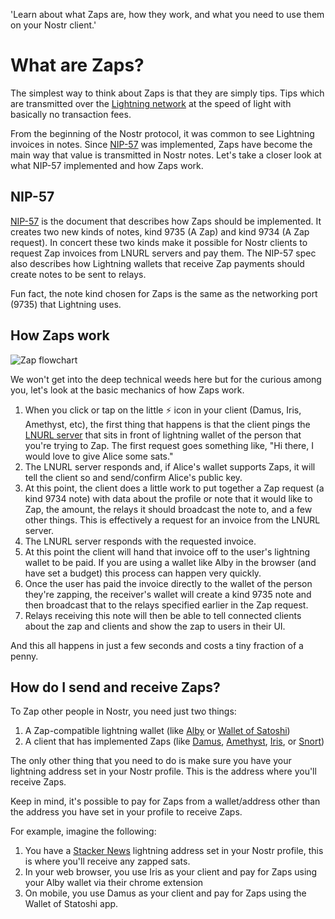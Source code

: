   'Learn about what Zaps are, how they work, and what you need to use them on your Nostr client.'

# What are Zaps?

The simplest way to think about Zaps is that they are simply tips. Tips which are transmitted over the [Lightning network](https://www.investopedia.com/terms/l/lightning-network.asp) at the speed of light with basically no transaction fees.

From the beginning of the Nostr protocol, it was common to see Lightning invoices in notes. Since [NIP-57](https://github.com/nostr-protocol/nips/blob/master/57.md) was implemented, Zaps have become the main way that value is transmitted in Nostr notes. Let's take a closer look at what NIP-57 implemented and how Zaps work.

## NIP-57

[NIP-57](https://github.com/nostr-protocol/nips/blob/master/57.md) is the document that describes how Zaps should be implemented. It creates two new kinds of notes, kind 9735 (A Zap) and kind 9734 (A Zap request). In concert these two kinds make it possible for Nostr clients to request Zap invoices from LNURL servers and pay them. The NIP-57 spec also describes how Lightning wallets that receive Zap payments should create notes to be sent to relays.

<Note>
  Fun fact, the note kind chosen for Zaps is the same as the networking port
  (9735) that Lightning uses.
</Note>

## How Zaps work

![Zap flowchart](images/webp/zap-flow.webp)

We won't get into the deep technical weeds here but for the curious among you, let's look at the basic mechanics of how Zaps work.

1. When you click or tap on the little ⚡ icon in your client (Damus, Iris, Amethyst, etc), the first thing that happens is that the client pings the [LNURL server](https://thebitcoinmanual.com/articles/what-is-ln-url-and-how-does-it-work/) that sits in front of lightning wallet of the person that you're trying to Zap. The first request goes something like, "Hi there, I would love to give Alice some sats."
1. The LNURL server responds and, if Alice's wallet supports Zaps, it will tell the client so and send/confirm Alice's public key.
1. At this point, the client does a little work to put together a Zap request (a kind 9734 note) with data about the profile or note that it would like to Zap, the amount, the relays it should broadcast the note to, and a few other things. This is effectively a request for an invoice from the LNURL server.
1. The LNURL server responds with the requested invoice.
1. At this point the client will hand that invoice off to the user's lightning wallet to be paid. If you are using a wallet like Alby in the browser (and have set a budget) this process can happen very quickly.
1. Once the user has paid the invoice directly to the wallet of the person they're zapping, the receiver's wallet will create a kind 9735 note and then broadcast that to the relays specified earlier in the Zap request.
1. Relays receiving this note will then be able to tell connected clients about the zap and clients and show the zap to users in their UI.

And this all happens in just a few seconds and costs a tiny fraction of a penny.

## How do I send and receive Zaps?

To Zap other people in Nostr, you need just two things:

1. A Zap-compatible lightning wallet (like [Alby](https://getalby.com/) or [Wallet of Satoshi](https://www.walletofsatoshi.com/))
1. A client that has implemented Zaps (like [Damus](https://nostr.how/guides/damus), [Amethyst](https://nostr.how/guides/amethyst), [Iris](https://nostr.how/guides/iris), or [Snort](https://snort.social))

The only other thing that you need to do is make sure you have your lightning address set in your Nostr profile. This is the address where you'll receive Zaps.

Keep in mind, it's possible to pay for Zaps from a wallet/address other than the address you have set in your profile to receive Zaps.

For example, imagine the following:

1. You have a [Stacker News](https://stacker.news/) lightning address set in your Nostr profile, this is where you'll receive any zapped sats.
1. In your web browser, you use Iris as your client and pay for Zaps using your Alby wallet via their chrome extension
1. On mobile, you use Damus as your client and pay for Zaps using the Wallet of Statoshi app.
